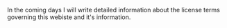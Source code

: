 In the coming days I will write detailed information about the license terms governing this webiste and it's information.